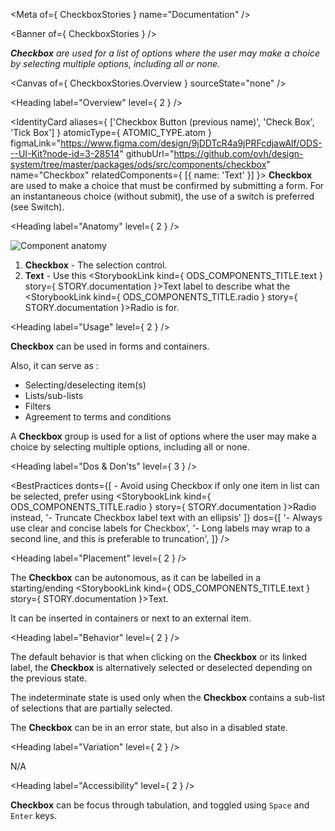 
<Meta of={ CheckboxStories } name="Documentation" />

<Banner of={ CheckboxStories } />

_**Checkbox** are used for a list of options where the user may make a choice by selecting multiple options, including all or none._

<Canvas of={ CheckboxStories.Overview } sourceState="none" />

<Heading label="Overview" level={ 2 } />

<IdentityCard aliases={ ['Checkbox Button (previous name)', 'Check Box', 'Tick Box'] }
              atomicType={ ATOMIC_TYPE.atom }
              figmaLink="https://www.figma.com/design/9jDDTcR4a9jPRFcdjawAlf/ODS---UI-Kit?node-id=3-28514"
              githubUrl="https://github.com/ovh/design-system/tree/master/packages/ods/src/components/checkbox"
              name="Checkbox"
              relatedComponents={ [{ name: 'Text' }] }>
  **Checkbox** are used to make a choice that must be confirmed by submitting a form. For an instantaneous choice
  (without submit), the use of a switch is preferred (see Switch).
</IdentityCard>

<Heading label="Anatomy" level={ 2 } />

![Component anatomy](components/checkbox/anatomy.png "Component anatomy")

1. **Checkbox** - The selection control.
2. **Text** - Use this <StorybookLink kind={ ODS_COMPONENTS_TITLE.text } story={ STORY.documentation }>Text</StorybookLink> label to describe what the <StorybookLink kind={ ODS_COMPONENTS_TITLE.radio } story={ STORY.documentation }>Radio</StorybookLink> is for.

<Heading label="Usage" level={ 2 } />

**Checkbox** can be used in forms and containers.

Also, it can serve as :
* Selecting/deselecting item(s)
* Lists/sub-lists
* Filters
* Agreement to terms and conditions

A **Checkbox** group is used for a list of options where the user may make a choice by selecting multiple options, including all or none.

<Heading label="Dos & Don'ts" level={ 3 } />

<BestPractices
  donts={[
    <span>- Avoid using Checkbox if only one item in list can be selected, prefer using <StorybookLink kind={ ODS_COMPONENTS_TITLE.radio } story={ STORY.documentation }>Radio</StorybookLink> instead</span>,
    '- Truncate Checkbox label text with an ellipsis'
  ]}
  dos={[
    '- Always use clear and concise labels for Checkbox',
    '- Long labels may wrap to a second line, and this is preferable to truncation',
  ]}
/>

<Heading label="Placement" level={ 2 } />

The **Checkbox** can be autonomous, as it can be labelled in a starting/ending <StorybookLink kind={ ODS_COMPONENTS_TITLE.text } story={ STORY.documentation }>Text</StorybookLink>.

It can be inserted in containers or next to an external item.

<Heading label="Behavior" level={ 2 } />

The default behavior is that when clicking on the **Checkbox** or its linked label, the **Checkbox** is alternatively selected or deselected depending on the previous state.

The indeterminate state is used only when the **Checkbox** contains a sub-list of selections that are partially selected.

The **Checkbox** can be in an error state, but also in a disabled state.

<Heading label="Variation" level={ 2 } />

N/A

<Heading label="Accessibility" level={ 2 } />

**Checkbox** can be focus through tabulation, and toggled using `Space` and `Enter` keys.

